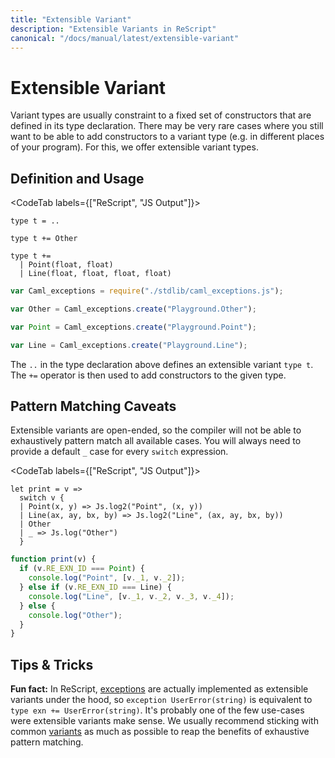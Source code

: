 ```yaml
---
title: "Extensible Variant"
description: "Extensible Variants in ReScript"
canonical: "/docs/manual/latest/extensible-variant"
---
```


# Extensible Variant

Variant types are usually constraint to a fixed set of constructors that are defined in its type declaration. There may be very rare cases where you still want to be able to add constructors to a variant type (e.g. in different places of your program). For this, we offer extensible variant types.

## Definition and Usage

<CodeTab labels={["ReScript", "JS Output"]}>

```res example
type t = ..

type t += Other

type t +=
  | Point(float, float)
  | Line(float, float, float, float)
```
```js
var Caml_exceptions = require("./stdlib/caml_exceptions.js");

var Other = Caml_exceptions.create("Playground.Other");

var Point = Caml_exceptions.create("Playground.Point");

var Line = Caml_exceptions.create("Playground.Line");
```

</CodeTab>

The `..` in the type declaration above defines an extensible variant `type t`. The `+=` operator is then used to add constructors to the given type. 

## Pattern Matching Caveats

Extensible variants are open-ended, so the compiler will not be able to exhaustively pattern match all available cases. You will always need to provide a default `_` case for every `switch` expression. 


<CodeTab labels={["ReScript", "JS Output"]}>


```res
let print = v =>
  switch v {
  | Point(x, y) => Js.log2("Point", (x, y))
  | Line(ax, ay, bx, by) => Js.log2("Line", (ax, ay, bx, by))
  | Other
  | _ => Js.log("Other")
  }
```
```js
function print(v) {
  if (v.RE_EXN_ID === Point) {
    console.log("Point", [v._1, v._2]);
  } else if (v.RE_EXN_ID === Line) {
    console.log("Line", [v._1, v._2, v._3, v._4]);
  } else {
    console.log("Other");
  } 
}
```

</CodeTab>

## Tips & Tricks

**Fun fact:** In ReScript, [exceptions](./exception) are actually implemented as extensible variants under the hood, so `exception UserError(string)` is equivalent to `type exn += UserError(string)`. It's probably one of the few use-cases were extensible variants make sense. We usually recommend sticking with common [variants](./variant) as much as possible to reap the benefits of exhaustive pattern matching.